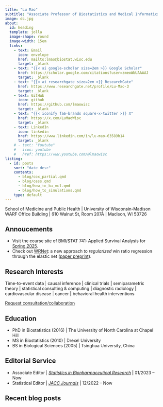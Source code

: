 ```yaml
---
title: "Lu Mao"
subtitle: "Associate Professor of Biostatistics and Medical Informatics"
image: dc.jpg
about: 
  id: heading
  template: jolla
  image-shape: round
  image-width: 15em
  links:
    - text: Email
      icon: envelope
      href: mailto:lmao@biostat.wisc.edu 
      target: _blank
    - text: "{{< ai google-scholar size=2em >}} Google Scholar"
      href: https://scholar.google.com/citations?user=zmeoWbUAAAAJ 
      target: _blank
    - text: "{{< ai researchgate size=2em >}} ResearchGate"
      href: https://www.researchgate.net/profile/Lu-Mao-3
      target: _blank
    - text: GitHub
      icon: github
      href: https://github.com/lmaowisc
      target: _blank
    - text: "{{< iconify fa6-brands square-x-twitter >}} X"
      href: https://x.com/LuMaoWisc
      target: _blank
    - text: LinkedIn
      icon: linkedin
      href: https://www.linkedin.com/in/lu-mao-63589b14
      target: _blank
    # - text: "Youtube"
    #   icon: youtube
    #   href: https://www.youtube.com/@lmaowisc
listing: 
  - id: posts
    sort: "date desc"
    contents: 
      - blog/cox_partial.qmd
      - blog/cess.qmd
      - blog/how_to_ba_mul.qmd
      - blog/how_to_simulations.qmd
    type: default
---
```



::: {#heading}
School of Medicine and Public Health | University of Wisconsin-Madison \
WARF Office Building | 610 Walnut St, Room 207A | Madison, WI 53726
:::

## Annoucements

-   Visit the course site of BMI/STAT 741: Applied Survival Analysis
for [Spring 2025](https://lmaowisc.github.io/BMI741).
-   Check out [WRNet](https://lmaowisc.github.io/wrnet): a new approach to *regularized* win ratio regression through
the elastic net ([paper preprint](https://www.researchsquare.com/article/rs-5836301/v1)).

## Research Interests

Time-to-event data \| causal inference \| clinical trials \| semiparametric theory \| statistical consulting & computing \| diagnostic radiology \| cardiovascular disease \| cancer \| behavioral health interventions

[Request consultation/collaboration](https://ictr.wisc.edu/consults/biostatistics-2)

## Education

-   PhD in Biostatistics (2016) \| The University of North Carolina at Chapel Hill
-   MS in Biostatistics (2010) \| Drexel University 
-   BS in Biological Sciences (2005) \| Tsinghua University, China


## Editorial Service

-   Associate Editor \|				[*Statistics in Biopharmaceutical Research*](https://www.tandfonline.com/journals/usbr20/about-this-journal#editorial-board){target="_blank"} \|		01/2023 -- Now
-   Statistical Editor \|				[*JACC Journals*](https://www.jacc.org/journal/heart-failure/editorial-board){target="_blank"} \|								12/2022 -- Now


## Recent blog posts

:::{#posts}
:::
